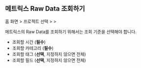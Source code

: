 ## 메트릭스 Raw Data 조회하기

홈 화면 &gt; 프로젝트 선택 &gt; <Cmdname sid="analysis" className="uitext" /> &gt; <Cmdname sid="tag_count" className="uitext" />

메트릭스의 Raw Data를 조회하기 위해서는 조회 기준을 선택해야 합니다.

<ProdImg img='metrics-chart-example-02.png' desc='' />

* 조회할 시간 (**필수**)
* 조회할 카테고리 (**필수**)
* 조회할 태그 (**선택**, 지정하지 않으면 전체)
* 조회할 필드 (**선택**, 지정하지 않으면 전체)
